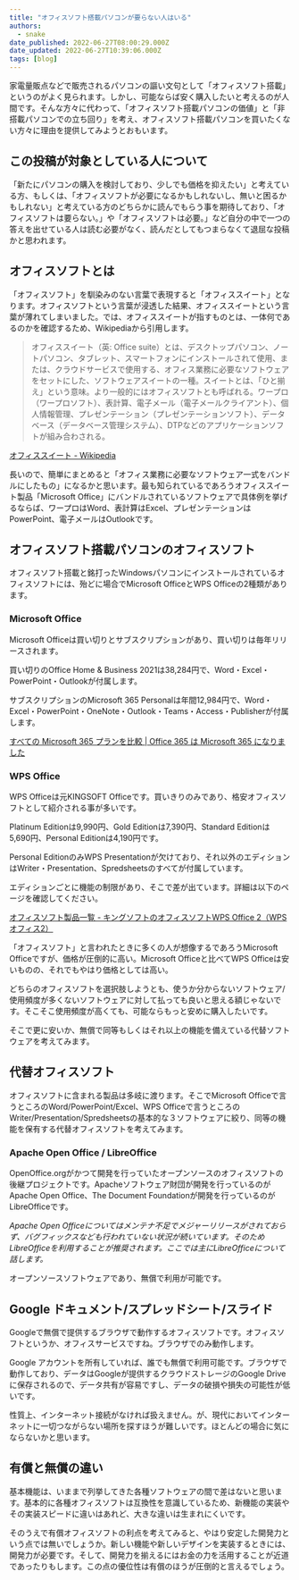 ```yaml
---
title: "オフィスソフト搭載パソコンが要らない人はいる"
authors:
  - snake
date_published: 2022-06-27T08:00:29.000Z
date_updated: 2022-06-27T10:39:06.000Z
tags: [blog]
---
```


家電量販点などで販売されるパソコンの謳い文句として「オフィスソフト搭載」というのがよく見られます。しかし、可能ならば安く購入したいと考えるのが人間です。そんな方々に代わって、「オフィスソフト搭載パソコンの価値」と「非搭載パソコンでの立ち回り」を考え、オフィスソフト搭載パソコンを買いたくない方々に理由を提供してみようとおもいます。

## この投稿が対象としている人について

「新たにパソコンの購入を検討しており、少しでも価格を抑えたい」と考えている方、もしくは、「オフィスソフトが必要になるかもしれないし、無いと困るかもしれない」と考えている方のどちらかに読んでもらう事を期待しており、「オフィスソフトは要らない。」や「オフィスソフトは必要。」など自分の中で一つの答えを出せている人は読む必要がなく、読んだとしてもつまらなくて退屈な投稿かと思われます。

## オフィスソフトとは

「オフィスソフト」を馴染みのない言葉で表現すると「オフィススイート」となります。オフィスソフトという言葉が浸透した結果、オフィススイートという言葉が薄れてしまいました。では、オフィススイートが指すものとは、一体何であるのかを確認するため、Wikipediaから引用します。

> オフィススイート（英: Office suite）とは、デスクトップパソコン、ノートパソコン、タブレット、スマートフォンにインストールされて使用、または、クラウドサービスで使用する、オフィス業務に必要なソフトウェアをセットにした、ソフトウェアスイートの一種。スイートとは、「ひと揃え」という意味。より一般的にはオフィスソフトとも呼ばれる。ワープロ（ワープロソフト）、表計算、電子メール（電子メールクライアント）、個人情報管理、プレゼンテーション（プレゼンテーションソフト）、データベース（データベース管理システム）、DTPなどのアプリケーションソフトが組み合わされる。 

[オフィススイート - Wikipedia](https://ja.wikipedia.org/wiki/%E3%82%AA%E3%83%95%E3%82%A3%E3%82%B9%E3%82%B9%E3%82%A4%E3%83%BC%E3%83%88)

長いので、簡単にまとめると「オフィス業務に必要なソフトウェア一式をバンドルにしたもの」になるかと思います。最も知られているであろうオフィススイート製品「Microsoft Office」にバンドルされているソフトウェアで具体例を挙げるならば、ワープロはWord、表計算はExcel、プレゼンテーションはPowerPoint、電子メールはOutlookです。

## オフィスソフト搭載パソコンのオフィスソフト

オフィスソフト搭載と銘打ったWindowsパソコンにインストールされているオフィスソフトには、殆どに場合でMicrosoft OfficeとWPS Officeの2種類があります。

### Microsoft Office

Microsoft Officeは買い切りとサブスクリプションがあり、買い切りは毎年リリースされます。

買い切りのOffice Home & Business 2021は38,284円で、Word・Excel・PowerPoint・Outlookが付属します。

サブスクリプションのMicrosoft 365 Personalは年間12,984円で、Word・Excel・PowerPoint・OneNote・Outlook・Teams・Access・Publisherが付属します。

[すべての Microsoft 365 プランを比較 | Office 365 は Microsoft 365 になりました](https://www.microsoft.com/ja-jp/microsoft-365/buy/compare-all-microsoft-365-products)

### WPS Office

WPS Officeは元KINGSOFT Officeです。買いきりのみであり、格安オフィスソフトとして紹介される事が多いです。

Platinum Editionは9,990円、Gold Editionは7,390円、Standard Editionは5,690円、Personal Editionは4,190円です。

Personal EditionのみWPS Presentationが欠けており、それ以外のエディションはWriter・Presentation、Spredsheetsのすべてが付属しています。

エディションごとに機能の制限があり、そこで差が出ています。詳細は以下のページを確認してください。

[オフィスソフト製品一覧 - キングソフトのオフィスソフトWPS Office 2（WPSオフィス2）](https://www.kingsoft.jp/office/lineup)

「オフィスソフト」と言われたときに多くの人が想像するであろうMicrosoft Officeですが、価格が圧倒的に高い。Microsoft Officeと比べてWPS Officeは安いものの、それでもやはり価格としては高い。

どちらのオフィスソフトを選択肢しようとも、使うか分からないソフトウェア/使用頻度が多くないソフトウェアに対して払っても良いと思える額じゃないです。そこそこ使用頻度が高くても、可能ならもっと安めに購入したいです。

そこで更に安いか、無償で同等もしくはそれ以上の機能を備えている代替ソフトウェアを考えてみます。

## 代替オフィスソフト

オフィスソフトに含まれる製品は多岐に渡ります。そこでMicrosoft Officeで言うところのWord/PowerPoint/Excel、WPS Officeで言うところのWriter/Presentation/Spredsheetsの基本的な３ソフトウェアに絞り、同等の機能を保有する代替オフィスソフトを考えてみます。

### Apache Open Office / LibreOffice

OpenOffice.orgがかつて開発を行っていたオープンソースのオフィスソフトの後継プロジェクトです。Apacheソフトウェア財団が開発を行っているのがApache Open Office、The Document Foundationが開発を行っているのがLibreOfficeです。

*Apache Open Officeについてはメンテナ不足でメジャーリリースがされておらず、バグフィックスなども行われていない状況が続いています。そのためLibreOfficeを利用することが推奨されます。ここでは主にLibreOfficeについて話します。*

オープンソースソフトウェアであり、無償で利用が可能です。

## Google ドキュメント/スプレッドシート/スライド

Googleで無償で提供するブラウザで動作するオフィスソフトです。オフィスソフトというか、オフィスサービスですね。ブラウザでのみ動作します。

Google アカウントを所有していれば、誰でも無償で利用可能です。ブラウザで動作しており、データはGoogleが提供するクラウドストレージのGoogle Driveに保存されるので、データ共有が容易ですし、データの破損や損失の可能性が低いです。

性質上、インターネット接続がなければ扱えません。が、現代においてインターネットに一切つながらない場所を探すほうが難しいです。ほとんどの場合に気にならないかと思います。

## 有償と無償の違い

基本機能は、いままで列挙してきた各種ソフトウェアの間で差はないと思います。基本的に各種オフィスソフトは互換性を意識しているため、新機能の実装やその実装スピードに違いはあれど、大きな違いは生まれにくいです。

そのうえで有償オフィスソフトの利点を考えてみると、やはり安定した開発力という点では無いでしょうか。新しい機能や新しいデザインを実装するときには、開発力が必要です。そして、開発力を揃えるにはお金の力を活用することが近道であったりもします。この点の優位性は有償のほうが圧倒的と言えるでしょう。
